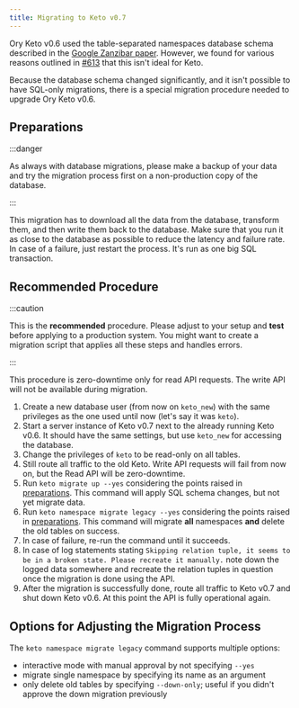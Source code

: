 ```yaml
---
title: Migrating to Keto v0.7
---
```


Ory Keto v0.6 used the table-separated namespaces database schema described in
the [Google Zanzibar paper](https://research.google/pubs/pub48190/). However, we
found for various reasons outlined in
[#613](https://github.com/ory/keto/issues/613) that this isn't ideal for Keto.

Because the database schema changed significantly, and it isn't possible to
have SQL-only migrations, there is a special migration procedure needed to
upgrade Ory Keto v0.6.

## Preparations

:::danger

As always with database migrations, please make a backup of your data and try
the migration process first on a non-production copy of the database.

:::

This migration has to download all the data from the database, transform them,
and then write them back to the database. Make sure that you run it as close to
the database as possible to reduce the latency and failure rate. In case of a
failure, just restart the process. It's run as one big SQL transaction.

## Recommended Procedure

:::caution

This is the **recommended** procedure. Please adjust to your setup and **test**
before applying to a production system. You might want to create a migration
script that applies all these steps and handles errors.

:::

This procedure is zero-downtime only for read API requests. The write API will
not be available during migration.

1. Create a new database user (from now on `keto_new`) with the same privileges
   as the one used until now (let's say it was `keto`).
2. Start a server instance of Keto v0.7 next to the already running Keto v0.6.
   It should have the same settings, but use `keto_new` for accessing the
   database.
3. Change the privileges of `keto` to be read-only on all tables.
4. Still route all traffic to the old Keto. Write API requests will fail from
   now on, but the Read API will be zero-downtime.
5. Run `keto migrate up --yes` considering the points raised in
   [preparations](#preparations). This command will apply SQL schema changes,
   but not yet migrate data.
6. Run `keto namespace migrate legacy --yes` considering the points raised in
   [preparations](#preparations). This command will migrate **all** namespaces
   **and** delete the old tables on success.
7. In case of failure, re-run the command until it succeeds.
8. In case of log statements stating
   `Skipping relation tuple, it seems to be in a broken state. Please recreate it manually.`
   note down the logged data somewhere and recreate the relation tuples in
   question once the migration is done using the API.
9. After the migration is successfully done, route all traffic to Keto v0.7 and
   shut down Keto v0.6. At this point the API is fully operational again.

## Options for Adjusting the Migration Process

The `keto namespace migrate legacy` command supports multiple options:

- interactive mode with manual approval by not specifying `--yes`
- migrate single namespace by specifying its name as an argument
- only delete old tables by specifying `--down-only`; useful if you didn't
  approve the down migration previously

